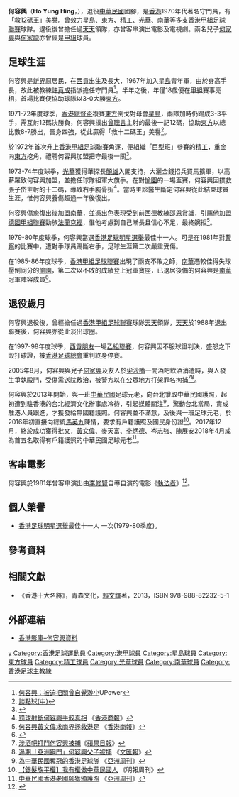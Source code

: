 {{noteta|G1=足球}}{{football manager infobox
| playername= 何容興
| fullname = 何容興
| englishfullname = Ho Yung Hing
| nickname = '''高佬興'''、'''救12碼王'''
| image = 
| dateofbirth = {{birth date and age|1948|12|3}}
| cityofbirth = 
| countryofbirth = {{HKG-1945}}
| height = 
| currentclub  = 已退役
| position = 守門員
| years = 1967–1971 <br> 1971–1972 <br> 1972–1973 <br> 1973–1974 <br> 1976–1986
| clubs = [[星島體育會|星島]]<br>[[東方足球隊|東方]]<br>[[精工體育會|精工]]<br>[[光華體育會|光華]]<br>[[南華足球隊|南華]]
| caps(goals) = ? (?) <br> ? (?) <br> ? (?) <br> ? (?) <br> ? (?)
| nationalyears = 1967–1971
| nationalteam = [[中華台北足球代表隊|中華民國]]
| nationalcaps(goals) = ? (?)
| manageryears        = 1988–1989
| managerclubs        = [[天天足球隊|天天]]領隊
}}

'''何容興'''（'''Ho Yung Hing'''，{{bd|1948年|12月3日|||}}），退役[[中華台北足球代表隊|中華民國]]國腳，是[[香港|香港]]1970年代著名守門員，有「救12碼王」美譽。曾效力[[星島體育會|星島]]、[[東方足球隊|東方]]、[[精工足球隊|精工]]、[[光華體育會|光華]]、[[南華足球隊|南華]]等多支[[香港甲組足球聯賽|香港甲組足球聯賽]]球隊。退役後曾擔任過[[天天足球隊|天天]]領隊，亦曾客串演出電影及電視劇。兩名兒子[[何家興|何家興]]與[[何家龍|何家龍]]亦曾經是[[香港甲組足球聯賽|甲組]]球員。

==足球生涯==
何容興是[[新界|新界]]原居民，在[[西貢區|西貢]]出生及長大，1967年加入[[星島體育會|星島]]青年軍，由於身高手長，故此被教練[[許竟成|許竟成]]指派擔任守門員<ref>[https://www.upower.com.hk/article/189018-【香港足球那些年】出席分享會談綠茵場崢嶸歲月 何容興：被迫把關曾自覺渺小]{{Dead link}}UPower</ref>。半年之後，年僅18歲便在[[香港甲組足球聯賽|甲組]]賽事亮相，首場比賽便協助球隊以3-0大勝[[東方足球隊|東方]]。

1971-72年度球季，[[香港總督盃|香港總督盃]]複賽[[東方足球隊|東方]]倒戈對母會[[星島體育會|星島]]，兩隊加時仍踢成3-3平手，需互射12碼決勝負，何容興撲出[[曾聰言|曾聰言]]主射的最後一記12碼，協助[[東方足球隊|東方]]以總比數8-7勝出，晉身四強，從此贏得「救十二碼王」美譽<ref>[http://www.hkfa.com/includes_files/board_details.php?news_id=7323 談點球(中)]</ref>。

於1972年首次升上[[香港甲組足球聯賽|香港甲組足球聯賽]]角逐，便組織「巨型班」參賽的[[精工體育會|精工]]，重金向[[東方足球隊|東方]]挖角，禮聘何容興加盟把守最後一關<ref>{{Cite web |url=http://www.sportsoho.com/pg/magcontent/256596/- |title=球場張三豐–胡國雄出道篇 |accessdate=2011-04-23 |archive-date=2019-12-06 |archive-url=https://web.archive.org/web/20191206203336/https://www.sportsoho.com/pg/magcontent/256596/- |dead-url=no }}</ref>。

1973-74年度球季，[[光華體育會|光華]]獲得華探長[[顏雄|顏雄]]入閣支持，大灑金錢招兵買馬擴軍，以高薪羅致何容興加盟，並擔任球隊組軍大旗手。在對[[愉園體育會|愉園]]的一場盃賽，何容興因撲救[[張子岱|張子岱]]主射的十二碼，導致右手腕骨折<ref>[http://www.hkcd.com.hk/content/2011-04/09/content_2718712.htm 罰球射斷何容興手骹真相] {{Wayback|url=http://www.hkcd.com.hk/content/2011-04/09/content_2718712.htm |date=20150924030809 }}《[[香港商報|香港商報]]》</ref>。當時主診醫生斷定何容興從此結束球員生涯，惟何容興養傷超過一年後復出。

何容興傷癒復出後加盟[[南華足球隊|南華]]，並憑出色表現受到前[[德國國家足球隊|西德]]教練[[赫尔穆特·舍恩|邵恩]]賞識，引薦他加盟[[德國甲組足球聯賽|德國甲組聯賽]]勁旅[[法蘭克福足球會|法蘭克福]]，惟他考慮到自己漸長且信心不足，最終婉拒<ref>[http://www.hkcd.com.hk/pdf/201106/0623/HA12623CKCA.Pdf 何容興黃文偉求商界拯救港足] {{Wayback|url=http://www.hkcd.com.hk/pdf/201106/0623/HA12623CKCA.Pdf |date=20160305054922 }}《[[香港商報|香港商報]]》</ref>。

1979-80年度球季，何容興當選[[香港足球明星選舉|香港足球明星選舉]]最佳十一人。可是在1981年對[[警察足球隊|警察]]的比賽中，遭對手球員踢斷右手，足球生涯第二次嚴重受傷。

在1985-86年度球季，[[香港甲組足球聯賽|香港甲組足球聯賽]]出現了兩支不敗之師，[[南華足球隊|南華]]憑較佳得失球壓倒同分的[[愉園體育會|愉園]]，第二次以不敗的成績登上冠軍寶座，已退居後備的何容興是[[南華足球隊|南華]]冠軍陣容成員<ref>{{Cite web |url=http://www.hkfa.com/includes_files/board_details.php?news_id=4277 |title=聯賽長勝軍(下) |accessdate=2011-04-23 |archive-date=2012-02-05 |archive-url=https://web.archive.org/web/20120205075130/http://www.hkfa.com/includes_files/board_details.php?news_id=4277 |dead-url=no }}</ref>。

==退役歲月==
何容興退役後，曾經擔任過[[香港甲組足球聯賽|香港甲組足球聯賽]]球隊[[天天足球隊|天天]]領隊，[[天天足球隊|天天]]於1988年退出聯賽後，何容興亦從此淡出球圈。

在1997-98年度球季，[[西貢朋友|西貢朋友]]一場[[香港乙組足球聯賽|乙組聯賽]]，何容興因不服球證判決，盛怒之下毆打球證，被[[香港足球總會|香港足球總會]]重判終身停賽。

2005年8月，何容興與兒子[[何家興|何家興]]及友人於[[尖沙嘴|尖沙嘴]]一間酒吧飲酒消遣時，與人發生爭執毆鬥，受傷需送院敷治，被警方以在公眾地方打架罪名拘捕<ref>[http://hk.apple.nextmedia.com/template/apple/art_main.php?iss_id=20050803&sec_id=4104&subsec_id=11867&art_id=5103013 涉酒吧打鬥何容興被捕]《[[蘋果日報|蘋果日報]]》</ref><ref>[http://paper.wenweipo.com/2005/08/03/HK0508030022.htm 過期「亞洲鋼門」何容興父子被捕] {{Wayback|url=http://paper.wenweipo.com/2005/08/03/HK0508030022.htm |date=20190312200633 }}《[[文汇报_(香港)|文匯報]]》</ref>。

何容興於2013年開始，與一班[[中華台北足球代表隊|中華民國]]足球元老，向台北爭取中華民國護照，起初遭到駐香港的台北經濟文化辦事處冷待，引起媒體關注<ref>[http://www.yzzk.com/cfm/content_archive.cfm?id=1395288638858&docissue=2014-12 為中華民國奪冠的香港足球隊] {{Wayback|url=http://www.yzzk.com/cfm/content_archive.cfm?id=1395288638858&docissue=2014-12 |date=20190917072133 }}《[[亞洲周刊|亞洲周刊]]》</ref>，驚動台北當局，責成駐港人員跟進，才獲發給無國籍護照。何容興並不滿意，及後與一班足球元老，於2016年初直接向總統[[馬英九|馬英九]]陳情，要求有戶籍護照及國民身份證<ref>[https://bkb.mpweekly.com/cu0001/20161210-16111 【銀髮族平權】我有權做中華民國人] {{Wayback|url=https://bkb.mpweekly.com/cu0001/20161210-16111 |date=20180807070110 }}《明報周刊》</ref>。2017年12月，終於成功獲得批文，[[黃文偉|黃文偉]]、麥天富、[[李炳德|李炳德]]、岑志強、陳展安2018年4月成為首五名取得有戶籍護照的中華民國足球元老<ref>[http://www.yzzk.com/cfm/content_archive.cfm?id=1543483143764&docissue=2018-48&fbclid=IwAR0bDstmby0EGrOfWlZt0HLO33URtN4_4QKexffxfWlCxEpfpf4ICiKcLXQ 中華民國香港老國腳獲頒護照] {{Wayback|url=http://www.yzzk.com/cfm/content_archive.cfm?id=1543483143764&docissue=2018-48&fbclid=IwAR0bDstmby0EGrOfWlZt0HLO33URtN4_4QKexffxfWlCxEpfpf4ICiKcLXQ |date=20190914123626 }}《[[亞洲周刊|亞洲周刊]]》</ref>。

==客串電影==
何容興於1981年曾客串演出由[[李修賢|李修賢]]自導自演的電影《[[執法者|執法者]]》<ref>{{Cite web |url=http://hkmdb.com/db/people/view.mhtml?id=45949&display_set=big5 |title=香港影庫–何容興資料 |accessdate=2011-04-23 |archive-date=2019-09-13 |archive-url=https://web.archive.org/web/20190913154018/http://hkmdb.com/db/people/view.mhtml?id=45949&display_set=big5 |dead-url=no }}</ref>。

==個人榮譽==
* [[香港足球明星選舉|香港足球明星選舉]]最佳十一人 一次(1979-80季度)。

==參考資料==
{{Reflist}}

==相關文獻==
* 《香港十大名將》，青森文化，[[賴文輝|賴文輝]]著，2013，ISBN 978-988-82232-5-1

==外部連結==
* [http://hkmdb.com/db/people/view.mhtml?id=45949&display_set=big5 香港影庫–何容興資料] {{Wayback|url=http://hkmdb.com/db/people/view.mhtml?id=45949&display_set=big5 |date=20190913154018 }}

{{1979-80年香港足球明星選舉最佳十一人}}

{{DEFAULTSORT:Ho Yung Hing}} 
[[Category:何姓|y]]
[[Category:香港足球運動員|Category:香港足球運動員]]
[[Category:港甲球員|Category:港甲球員]]
[[Category:星島球員|Category:星島球員]]
[[Category:東方球員|Category:東方球員]]
[[Category:精工球員|Category:精工球員]]
[[Category:光華球員|Category:光華球員]]
[[Category:南華球員|Category:南華球員]]
[[Category:香港足球主教練|Category:香港足球主教練]]